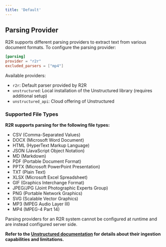 ```yaml
---
title: 'Default'
---
```


## Parsing Provider

R2R supports different parsing providers to extract text from various document formats. To configure the parsing provider:

```toml example r2r.toml
[parsing]
provider = "r2r"
excluded_parsers = ["mp4"]
```
Available providers:
- `r2r`: Default parser provided by R2R
- `unstructured`: Local installation of the Unstructured library (requires additional setup)
- `unstructured_api`: Cloud offering of Unstructured

### Supported File Types

**R2R supports parsing for the following file types:**

- CSV (Comma-Separated Values)
- DOCX (Microsoft Word Document)
- HTML (HyperText Markup Language)
- JSON (JavaScript Object Notation)
- MD (Markdown)
- PDF (Portable Document Format)
- PPTX (Microsoft PowerPoint Presentation)
- TXT (Plain Text)
- XLSX (Microsoft Excel Spreadsheet)
- GIF (Graphics Interchange Format)
- JPEG/JPG (Joint Photographic Experts Group)
- PNG (Portable Network Graphics)
- SVG (Scalable Vector Graphics)
- MP3 (MPEG Audio Layer III)
- MP4 (MPEG-4 Part 14)

<Note> Parsing providers for an R2R system cannot be configured at runtime and are instead configured server side. </Note>

**Refer to the [Unstructured documentation](https://docs.unstructured.io/welcome) for details about their ingestion capabilities and limitations.**
